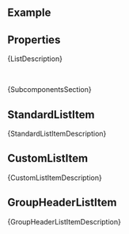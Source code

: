 
<Meta of={ComponentStories} />

<DocsHeader />

<br />

## Example

<Canvas of={ComponentStories.Default} />

## Properties

<ControlsWithNote of={ComponentStories.Default} />

<Markdown>{ListDescription}</Markdown>

<br />

<Markdown>{SubcomponentsSection}</Markdown>

## StandardListItem

<Description of={StandardListItem} />
<ArgTypesWithNote of={StandardListItem} />
<Markdown>{StandardListItemDescription}</Markdown>

## CustomListItem

<Description of={CustomListItem} />
<Canvas of={ComponentStories.CustomListItemStory} />
<ArgTypesWithNote of={CustomListItem} />
<Markdown>{CustomListItemDescription}</Markdown>

## GroupHeaderListItem

<Description of={GroupHeaderListItem} />
<Canvas of={ComponentStories.GroupHeaderListItemStory} />
<ArgTypesWithNote of={GroupHeaderListItem} />
<Markdown>{GroupHeaderListItemDescription}</Markdown>

<Footer />
